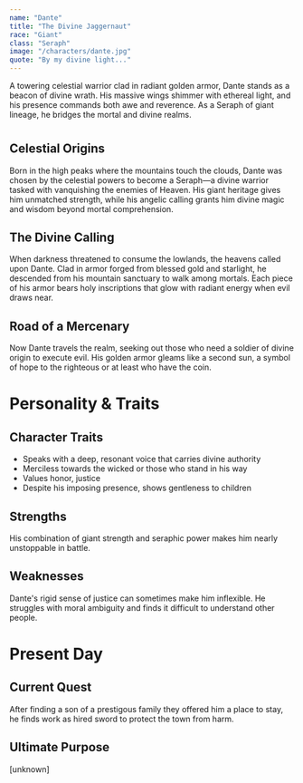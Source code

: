```yaml
---
name: "Dante"
title: "The Divine Jaggernaut"
race: "Giant"
class: "Seraph"
image: "/characters/dante.jpg"
quote: "By my divine light..."
---
```


A towering celestial warrior clad in radiant golden armor, Dante stands as a beacon of divine wrath. His massive wings shimmer with ethereal light, and his presence commands both awe and reverence. As a Seraph of giant lineage, he bridges the mortal and divine realms.

# 

## Celestial Origins

Born in the high peaks where the mountains touch the clouds, Dante was chosen by the celestial powers to become a Seraph—a divine warrior tasked with vanquishing the enemies of Heaven. His giant heritage gives him unmatched strength, while his angelic calling grants him divine magic and wisdom beyond mortal comprehension.

## The Divine Calling

When darkness threatened to consume the lowlands, the heavens called upon Dante. Clad in armor forged from blessed gold and starlight, he descended from his mountain sanctuary to walk among mortals. Each piece of his armor bears holy inscriptions that glow with radiant energy when evil draws near.

## Road of a Mercenary

Now Dante travels the realm, seeking out those who need a soldier of divine origin to execute evil. His golden armor gleams like a second sun, a symbol of hope to the righteous or at least who have the coin.

<CharacterImageCard
  src="/characters/dante2.jpg"
  alt="Dante in his radiant golden armor"
  caption="Divine presence"
/>

# Personality & Traits

## Character Traits

- Speaks with a deep, resonant voice that carries divine authority
- Merciless towards the wicked or those who stand in his way
- Values honor, justice
- Despite his imposing presence, shows gentleness to children

## Strengths

His combination of giant strength and seraphic power makes him nearly unstoppable in battle. 

## Weaknesses

Dante's rigid sense of justice can sometimes make him inflexible. He struggles with moral ambiguity and finds it difficult to understand other people.

# Present Day

## Current Quest

After finding a son of a prestigous family they offered him a place to stay, he finds work as hired sword to protect the town from harm. 

## Ultimate Purpose

[unknown]
